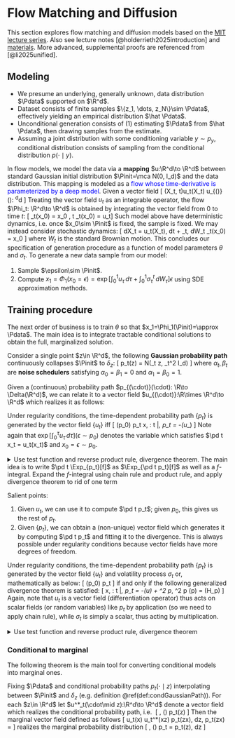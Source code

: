 # Flow Matching and Diffusion {#flowDiffusion}

This section explores flow matching and diffusion models based on the [MIT lecture series](https://diffusion.csail.mit.edu/). Also see lecture notes [@holderrieth2025introduction] and [materials](#https://diffusion.csail.mit.edu/#lectures). More advanced, supplemental proofs are referenced from [@li2025unified]. 

## Modeling {#prelim -}

- We presume an underlying, generally unknown, data distribution $\Pdata$ supported on $\R^d$.
- Dataset consists of finite samples $\{z_1, \dots, z_N\}\sim \Pdata$, effectively yielding an empirical distribution $\hat \Pdata$. 
- Unconditional generation consists of (1) estimating $\Pdata$ from $\hat \Pdata$, then drawing samples from the estimate. 
- Assuming a joint distribution with some conditioning variable $y\sim p_y$, conditional distribution consists of sampling from the conditional distribution $p(\cdot \mid y)$. 

In flow models, we model the data via a **mapping** $u:\R^d\to \R^d$ between standard Gaussian initial distribution  $\Pinit=\mca N(0, I_d)$ and the data distribution. This mapping is modeled as a <span style="color:blue">flow whose time-derivative is parameterized by a deep model</span>. Given a vector field 
\[ 
    (X_t, t)\mapsto u_t(X_t) \quad \text{of type}\quad u_{(\cdot)}(\cdot): \R^d\times \R \to \R^d
\] 
Treating the vector field $u_t$ as an integrable operator, the flow $\Phi_t: \R^d\to \R^d$ is obtained by integrating the vector field from $0$ to time $t$: 
\[ 
    \Phi_t(x_0) = \exp \left[\int_0^t u_\tau\, d\tau\right]x_0 \, \iff \pd t \Phi_t(x_0) = u_t\left[\Phi_t(x_0)\right] 
\] 
Such model above have deterministic dynamics, i.e. once $x_0\sim \Pinit$ is fixed, the sample is fixed. We may instead consider stochastic dynamics: 
\[ 
    dX_t = u_t(X_t)\, dt + \sigma_t\, dW_t \iff \Phi_t(x_0) = \exp \left[
       \int_0^t u_\tau \, d\tau + \int_0^t \sigma_\tau \, dW_\tau 
    \right] x_0 
\] 
where $W_t$ is the standard Brownian motion. This concludes our specification of generation procedure as a function of model parameters $\theta$ and $\sigma_t$. To generate a new data sample from our model: 

1. Sample $\epsilon\sim \Pinit$. 
2. Compute $x_1 = \Phi_1(x_0=\epsilon) = \exp \left[
       \int_0^1 u_\tau \, d\tau + \int_0^1 \sigma^t_\tau \, dW_\tau 
    \right] \epsilon$ using SDE approximation methods. 

## Training procedure {#trainProcedure -}

The next order of business is to train $\theta$ so that $x_1=\Phi_1(\Pinit)=\approx \Pdata$. The main idea is to integrate tractable conditional solutions to obtain the full, marginalized solution. 

:::{.definition #condGaussianPath name="conditional Gaussian probability path"}
Consider a single point $z\in \R^d$, the following **Gaussian probability path** continuously collapses $\Pinit$ to $\delta_z$: 
\[ 
    p_t(\cdot\mid z) = \mca N(\alpha_t z, \beta_t^2 I_d)
\] 
where $\alpha_t, \beta_t$ are **noise schedulers** satisfying $\alpha_0=\beta_1=0$ and $\alpha_1=\beta_0=1$. 
:::

Given a (continuous) probability path $p_{(\cdot)}(\cdot): \R\to \Delta(\R^d)$, we can relate it to a vector field $u_{(\cdot)}:\R\times \R^d\to \R^d$ which realizes it as follows: 

:::{.theorem #contEq name="continuity equation"}
Under regularity conditions, the time-dependent probability path $\{p_t\}$ is generated by the vector field $\{u_t\}$ iff 
\[ 
    \exp \left[
        \int_0^\tau u_\tau \, d\tau 
    \right](\epsilon \sim p_0) \sim p_t \iff \forall x, \tau: \pd t \big|_\tau\, p_t = -\nabla \cdot (u_\tau \rho_\tau) 
\]
Note again that $\exp \left[\int_0^\tau u_\tau \, d\tau \right](\epsilon \sim p_0)$ denotes the variable which satisfies $\pd t x_t = u_t(x_t)$ and $x_0 = \epsilon\sim p_0$. 
:::
<details>
<summary>Use test function and reverse product rule, divergence theorem. The main idea is to write $\pd t \Exp_{p_t}[f]$ as $\Exp_{\pd t p_t}[f]$ as well as a $f$-integral. Expand the $f$-integral using chain rule and product rule, and apply divergence theorem to rid of one term</summary>
Consider arbitrary, time-invariant smooth test function $f$. First convince ourselves that we have 
\[ 
    \int f(x_t) p_0(x_0)\, dx_0 = \int f(x_t) p_t(x_t)\, dx_t 
\] 
To see this rigorously, let $x_t = \Phi_t(x_0)$, then by standard chain rule we have $dx_t = \det (D\Phi_t)\, dx_0$. On the other hand, by pushforward measure we have $p_t(\Phi_t(x_0)) = p_0(x_0) \det^{-1} (D\Phi_t)$. Proceeding: 
\begin{align}
    \pd t \Exp_{p_t} [f] 
    &= \pd t \int f(x_t) p_0(x_0)\, dx_0 = \pd t \int f\left[\exp \left(
        \int_0^t u_t\, d\tau 
    \right) x_0 \right] p_0(x_0)\, dx_0 \\ 
    &= \int \left[\nabla \big|_{x_t} f \right]\cdot u_t(x_t) \left[p_0(x_0)\, dx_0\right] 
    = \int \left[\nabla \big|_{x_t} f \right]\cdot \left[u_t(x_t) p_t(x_t)\right]\, dx_t \\ 
    &= \int \nabla \cdot (f u_t p_t)\big|_{x_t}  - f(x_t) \nabla\cdot (u_tp_t)\big|_{x_t} \, dx_t 
    = -\int f(x)\, \nabla \cdot (u_t p_t)\, dx 
\end{align} 
The first part vanishes since $p_t$ vanishes on far boundaries. 
On the other hand, we also have 
\begin{align}
    \pd t \Exp_{p_t} [f] 
    &= \pd t \int f(x) p_t(x)\, dx = \int f(x)\pd t p_t(x)\, dx 
\end{align}
Combining, we obtain $\pd t p_t = -\nabla \cdot (u_t p_t)$, as desired. 
</details>

Salient points: 

1. Given $u_t$, we can use it to compute $\pd t p_t$; given $p_0$, this gives us the rest of $p_t$. 
2. Given $\{p_t\}$, we can obtain a (non-unique) vector field which generates it by computing $\pd t p_t$ and fitting it to the divergence. This is always possible under regularity conditions because vector fields have more degrees of freedom. 

:::{.theorem #fokkerPlanck name="Fokker-Planck"}
Under regularity conditions, the time-dependent probability path $\{p_t\}$ is generated by the vector field $\{u_t\}$ and volatility process $\sigma_t$ or, mathematically as below: 
\[ 
    \exp \left[
        \int_0^t u_\tau \, d\tau + \int_0^t \sigma_\tau dW_\tau 
    \right](\epsilon \sim p_0) \sim p_t
\]
if and only if the following generalized divergence theorem is satisfied: 
\[ 
    \forall x, \tau: \pd t \big|_\tau\, p_t = -\nabla \cdot (u_\tau \rho_\tau) + \df{\sigma_\tau^2}{2} \nabla^2 p_\tau, \quad \nabla^2 p \equiv \nabla \cdot (\nabla p) = \tr(H_p) 
\] 
Again, note that $u_t$ is a vector field (differentiation operator) thus acts on scalar fields (or random variables) like $p_t$ by application (so we need to apply chain rule), while $\sigma_t$ is simply a scalar, thus acting by multiplication. 
:::
<details>
<summary>Use test function and reverse product rule, divergence theorem</summary>
Fixing $p_0$, let $x_t=\Phi_t(x_0\sim \p_0)$ denote the _random variable_ result from applying flow; note that $p_0:\R^d\to \R$ is a distribution, while $X_0: \Omega\to \R^d$ is a random variable. To the first order, we obtain 
\[ 
    x_{t+h} \approx x_t + h\, u_t(x_t) + \sigma_t (W_{t+h} - W_t)
\] 
Here $u_t(x_t)$ is the tangent random variable denoting the application of $u_t$ to the crystallization of $x_t$. Given a scalar function $f$, we obtain 
\begin{aligned}
    f(x_{t+h}) - f(x_t) 
    &\approx (\nabla \big|_{x_t} f) \cdot \left[
        h\, u_t(x_t) + \sigma_t(W_{t+h} - W_t)\right] \\ 
    &\quad + \df 1 2 \left[
        h\, u_t(x_t) + \sigma_t(W_{t+h} - W_t)\right]^T \left(H_f \big|_{x_t}\right) \left[
        h\, u_t(x_t) + \sigma_t(W_{t+h} - W_t)\right] \\ 
    &= (\nabla f) \cdot \left[
        h\, u_t(x_t) + \sigma_t(W_{t+h} - W_t)\right] 
        + \df {h^2} 2 u_t(x_t)^T \, H_f \, u_t(x_t) \\ 
        &\quad + h \sigma_t \, u_t(x_t) H_f (W_{t+h} - W_t) 
        + \df {\sigma_t^2}{2} (W_{t+h} - W_t)^T H_f  (W_{t+h} - W_t)
\end{aligned}
Taking expectation, note that $\Exp[W_{t+h} - W_t]=0$ since $W_{t+h} - W_t\sim \mca N(0, \sigma^2=h)$. Also note that $\Exp[h^t Ah]=\Exp \tr(A hh^T)=\tr(A)$ for $h\sim \mca N(0, I_d)$, then 
\begin{aligned}
    \Exp[f(x_{t+h}) - f(x_t)]
    &=  \Exp \left[
    (\nabla f) \cdot u_t(x_t)\, h + \df{\sigma_t^2}{2} \tr(H_f) \, h + O(h^2)\right] \\ 
    \pd t \Exp[f(x_t)] &= \Exp\left[(\nabla f)\cdot u_t(x_t) + \df{\sigma_t^2}{2} \tr(H_f)\right]
\end{aligned}
Great! Next up, expand the integral and apply reverse product rule piece by piece. 
The first term is familiar from continuity equation \@ref(thm:contEq): 
\begin{aligned}
    \Exp[(\nabla f) \cdot u_t(x_t)]
    &= \int p_t(x) (\nabla_f) \cdot u_t(x)\, dx 
    = -\int f(x) \nabla \cdot (p_t u_t)\, dx 
\end{aligned}
By applying reverse product rule twice, the second term is seen to be 
\[ 
    \Exp[(\nabla f) \cdot u_t(x_t)]
    = \df{\sigma_t^2}{2} \int (\Delta \big|_x f) p_t(x)\, dx 
    = \df{\sigma_t^2}{2} \int f(x) \Delta p_t\, dx 
\] 
Combining, we have proved that for any regular scalar function $f$, we have 
\begin{aligned}
    \pd t \Exp[f(x_t)] = \int f(x) \left(\nabla \cdot (p_tu_t) + \df{\sigma^2}{2} \Delta p_t\right)\, dx = \int f(x) \pd t p_t(x)\, dx 
\end{aligned}
This shows that $\pd t p_t=\dots$ almost surely; the necessary direction follows from uniqueness of SDEs. 
</details>

### Conditional to marginal {-}

The following theorem is the main tool for converting conditional models into marginal ones. 

:::{.theorem #margTrick name="marginalization trick"}
Fixing $\Pdata$ and conditional probability paths $p_t(\cdot\mid z)$ interpolating between $\Pinit$ and $\delta_z$ (e.g. definition \@ref(def:condGaussianPath)). For each $z\in \R^d$ let $u^*_t(\cdot\mid z):\R^d\to \R^d$ denote a vector field which realizes the conditional probability path, i.e. 
\[ 
    \exp \left[
        \int_0^t
            u^*_\tau(\cdot\mid z)\, d\tau 
        \, d\tau 
    \right]\, (\epsilon \sim \Pinit) \sim p_t(\cdot \mid z) 
\] 
Then the marginal vector field defined as follows 
\[ 
    u_t(x) \equiv \int u_t^*(x\mid z) p_t(z\mid x)\, dz, \quad p_t(z\mid x) = \df{p_t(x\mid z) \Pdata(z)}{p_t(x)}
\] 
realizes the marginal probability distribution 
\[ 
    \exp \left[
        \int_0^t
            u^*_\tau\, d\tau 
    \right]\, (\epsilon \sim \Pinit) \sim p_t = \int p_t(\cdot\mid z)\, dz 
\] 
:::
